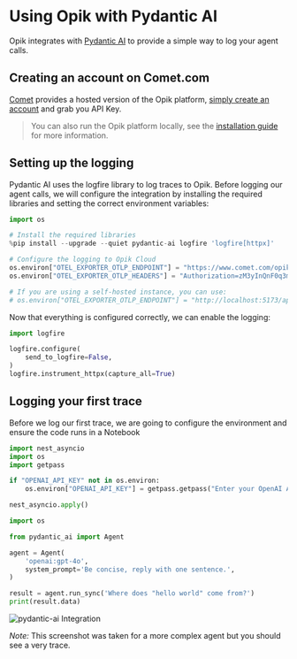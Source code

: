 # Using Opik with Pydantic AI

Opik integrates with [Pydantic AI](https://ai.pydantic.dev/) to provide a simple way to log your agent calls.


## Creating an account on Comet.com

[Comet](https://www.comet.com/site?from=llm&utm_source=opik&utm_medium=colab&utm_content=openai&utm_campaign=opik) provides a hosted version of the Opik platform, [simply create an account](https://www.comet.com/signup?from=llm&utm_source=opik&utm_medium=colab&utm_content=aisuite&utm_campaign=opik) and grab you API Key.

> You can also run the Opik platform locally, see the [installation guide](https://www.comet.com/docs/opik/self-host/overview/?from=llm&utm_source=opik&utm_medium=colab&utm_content=aisuite&utm_campaign=opik) for more information.

## Setting up the logging

Pydantic AI uses the logfire library to log traces to Opik. Before logging our agent calls, we will configure the integration
by installing the required libraries and setting the correct environment variables:


```python
import os

# Install the required libraries
%pip install --upgrade --quiet pydantic-ai logfire 'logfire[httpx]'

# Configure the logging to Opik Cloud
os.environ["OTEL_EXPORTER_OTLP_ENDPOINT"] = "https://www.comet.com/opik/api/v1/private/otel"
os.environ["OTEL_EXPORTER_OTLP_HEADERS"] = "Authorization=zM3yInQnF0q3mvYf40Ef6aOLp,Comet-Workspace=default" # Make sure to replace your API key

# If you are using a self-hosted instance, you can use:
# os.environ["OTEL_EXPORTER_OTLP_ENDPOINT"] = "http://localhost:5173/api/v1/private/otel"

```

Now that everything is configured correctly, we can enable the logging:


```python
import logfire

logfire.configure(
    send_to_logfire=False,
)
logfire.instrument_httpx(capture_all=True)
```

## Logging your first trace

Before we log our first trace, we are going to configure the environment and ensure
the code runs in a Notebook


```python
import nest_asyncio
import os
import getpass

if "OPENAI_API_KEY" not in os.environ:
    os.environ["OPENAI_API_KEY"] = getpass.getpass("Enter your OpenAI API key: ")

nest_asyncio.apply()
```


```python
import os

from pydantic_ai import Agent

agent = Agent(  
    'openai:gpt-4o',
    system_prompt='Be concise, reply with one sentence.',  
)

result = agent.run_sync('Where does "hello world" come from?')  
print(result.data)
```

![pydantic-ai Integration](https://raw.githubusercontent.com/comet-ml/opik/main/apps/opik-documentation/documentation/fern/img/cookbook/pydantic-ai_trace_cookbook.png)

*Note:* This screenshot was taken for a more complex agent but you should see a very trace.


